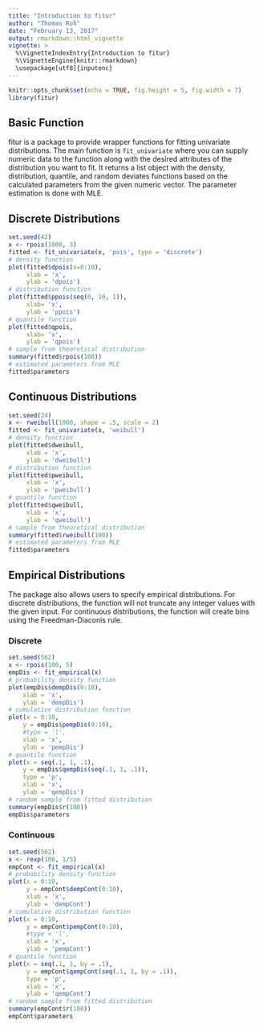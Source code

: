 ---
title: "Introduction to fitur"
author: "Thomas Roh"
date: "February 13, 2017"
output: rmarkdown::html_vignette
vignette: >
  %\VignetteIndexEntry{Introduction to fitur}
  %\VignetteEngine{knitr::rmarkdown}
  \usepackage[utf8]{inputenc}
---

```{r setup, include=FALSE}
knitr::opts_chunk$set(echo = TRUE, fig.height = 5, fig.width = 7)
library(fitur)
```

## Basic Function

fitur is a package to provide wrapper functions for fitting univariate distributions. The main function is `fit_univariate` where you can supply numeric data to the function along with the desired attributes of the distribution you want to fit. It returns a list object with the density, distribution, quantile, and random deviates functions based on the calculated parameters from the given numeric vector. The 
parameter estimation is done with MLE.

## Discrete Distributions

```{r discrete}
set.seed(42)
x <- rpois(1000, 3)
fitted <- fit_univariate(x, 'pois', type = 'discrete')
# density function
plot(fitted$dpois(x=0:10),
     xlab = 'x',
     ylab = 'dpois')
# distribution function
plot(fitted$ppois(seq(0, 10, 1)),
     xlab= 'x',
     ylab = 'ppois')
# quantile function
plot(fitted$qpois,
     xlab= 'x',
     ylab = 'qpois')
# sample from theoretical distribution
summary(fitted$rpois(100))
# estimated parameters from MLE
fitted$parameters
```

## Continuous Distributions

```{r continuous}
set.seed(24)
x <- rweibull(1000, shape = .5, scale = 2)
fitted <- fit_univariate(x, 'weibull')
# density function
plot(fitted$dweibull,
     xlab = 'x',
     ylab = 'dweibull')
# distribution function
plot(fitted$pweibull,
     xlab = 'x',
     ylab = 'pweibull')
# quantile function
plot(fitted$qweibull,
     xlab = 'x',
     ylab = 'qweibull')
# sample from theoretical distribution
summary(fitted$rweibull(100))
# estimated parameters from MLE
fitted$parameters
```

## Empirical Distributions

The package also allows users to specify empirical distributions. For discrete distributions, the function will not truncate any integer values  with the given
input. For continuous distributions, the function will create bins using the Freedman-Diaconis rule.

### Discrete

```{r empiricalDiscrete}
set.seed(562)
x <- rpois(100, 5)
empDis <- fit_empirical(x)
# probability density function
plot(empDis$dempDis(0:10),
    xlab = 'x',
    ylab = 'dempDis')
# cumulative distribution function
plot(x = 0:10,
    y = empDis$pempDis(0:10),
    #type = 'l',
    xlab = 'x',
    ylab = 'pempDis')
# quantile function
plot(x = seq(.1, 1, .1),
    y = empDis$qempDis(seq(.1, 1, .1)),
    type = 'p',
    xlab = 'x',
    ylab = 'qempDis')
# random sample from fitted distribution
summary(empDis$r(100))
empDis$parameters
```

### Continuous

```{r empiricalContinous}
set.seed(562)
x <- rexp(100, 1/5)
empCont <- fit_empirical(x)
# probability density function
plot(x = 0:10,
     y = empCont$dempCont(0:10),
     xlab = 'x',
     ylab = 'dempCont')
# cumulative distribution function
plot(x = 0:10,
     y = empCont$pempCont(0:10),
     #type = 'l',
     xlab = 'x',
     ylab = 'pempCont')
# quantile function
plot(x = seq(.1, 1, by = .1),
     y = empCont$qempCont(seq(.1, 1, by = .1)),
     type = 'p',
     xlab = 'x',
     ylab = 'qempCont')
# random sample from fitted distribution
summary(empCont$r(100))
empCont$parameters
```

